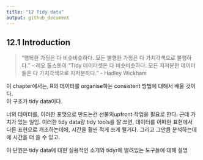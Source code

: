 ```yaml
---
title: "12 Tidy data"
output: github_document
---
```

## 12.1 Introduction

> "행복한 가정은 다 비슷비슷하다. 모든 불행한 가정은 다 가지각색으로 불행하다." - 레오 톨스토이
> "Tidy 데이터셋은 다 비슷비슷하다. 모든 지저분한 데이터들은 다 가지각색으로 지저분하다." - Hadley Wickham

이 chapter에서는, R의 데이터를 organise하는 consistent 방법에 대해서 배울 것이다. <br />
이 구조가 tidy data이다.

너의 데이터를, 이러한 포맷으로 만드는건 선불의upfront 작업을 필요로 한다. 근데 가치가 있는 일임.
이러한 tidy data랑 tidy tools를 잘 쓰면, 데이터를 어떠한 표현에서 다른 표현으로 개조하는데에,
시간을 훨씬 적게 쓰게 될거다. 그리고 그만큼 분석하는데에 시간을 더 쓸 수 있고.

이 단원은 tidy data에 대한 실용적인 소개와 tidyr에 딸려있는 도구들에 대해 설명
